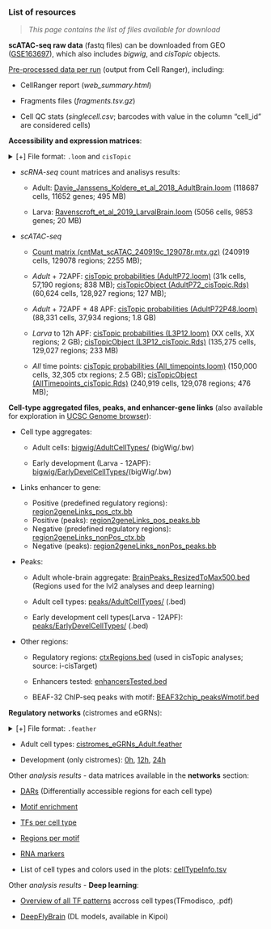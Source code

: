 ### List of resources

> *This page contains the list of files available for download*

<!-- # GEO: 736.8 Mb (why different? includes counts matrix?) TO-DO-->
<!-- + whole-brain aggregate -->
<!-- + DGRPs -->
<!-- + bam files? -->

**scATAC-seq raw data** (fastq files) can be downloaded from GEO ([GSE163697](https://www.ncbi.nlm.nih.gov/geo/query/acc.cgi?acc=GSE163697)), which also includes *bigwig*, and *cisTopic* objects.

[Pre-processed data per run](downloads/cellRanger/) (output from Cell Ranger), including: 

- CellRanger report (*web_summary.html*)

- Fragments files (*fragments.tsv.gz*)

- Cell QC stats (*singlecell.csv*; barcodes with value in the column "cell_id" are considered cells)

**Accessibility and expression matrices**:

<details><summary>[+] File format: `.loom` and `cisTopic` </summary>
The **loom files** contains both, the matrix and the cell annotation. Most of the files are also available for exploration and download in [SCope](http://scope.aertslab.org/#/Fly_Brain/).

To access the data you can use the [R](https://github.com/aertslab/SCopeLoomR) and [Python](https://github.com/aertslab/LoomXpy) packages. 
i.e. 
```
# R code:
library(SCopeLoomR)
loom <- open_loom("AdultP72.loom")
atacMat <- get_dgem(loom)
```

**[cisTopic](https://github.com/aertslab/cisTopic)** objects can be used to obtain the *region accessibility probability* (the raw counts are common to all subsets, so they are not included). The objects also include cell and region annotation, etc... 
These files can be loaded in R through cistopic:
```
cto <- readRDS("AdultP72_cisTopic.Rds")
library(cisTopic)
# use cisTopic normally, e.g.:
plot(cto@dr$cell[[1]])
predMat <- predictiveDistribution(cto)
```
</details>

- *scRNA-seq* count matrices and analisys results:

  - Adult: [Davie_Janssens_Koldere_et_al_2018_AdultBrain.loom](downloads/loom/Davie_Janssens_Koldere_et_al_2018_AdultBrain.loom) (118687 cells, 11652 genes; 495 MB)
  
  - Larva: [Ravenscroft_et_al_2019_LarvalBrain.loom](downloads/loom/Ravenscroft_et_al_2019_LarvalBrain.loom) (5056 cells, 9853 genes; 20 MB)

- *scATAC-seq* 
  - [Count matrix (cntMat_scATAC_240919c_129078r.mtx.gz)](downloads/loom/cntMat_scATAC_240919c_129078r.mtx.gz) (240919 cells, 129078 regions; 2255 MB);

  - *Adult* + 72APF:
  [cisTopic probabilities (AdultP72.loom)](downloads/loom/AdultP72.loom) (31k cells, 57,190 regions; 838 MB); 
  [cisTopicObject (AdultP72_cisTopic.Rds)](downloads/cisTopic/AdultP72_cisTopic.Rds) (60,624 cells, 128,927 regions; 127 MB); 
  
  <!-- [Gene accessibility matrix (AdultP72_GAM.loom)](downloads/loom/AdultP72_GAM.loom) (XX cells, XX genes; XX MB); ~6GB  -->
    
  - *Adult* + 72APF + 48 APF: 
  [cisTopic probabilities (AdultP72P48.loom)](downloads/loom/AdultP72P48.loom) (88,331 cells, 37,934 regions; 1.8 GB)
  
  - *Larva* to 12h APF: 
  [cisTopic probabilities (L3P12.loom)](downloads/loom/L3P12.loom) (XX cells, XX regions; 2 GB); 
  [cisTopicObject (L3P12_cisTopic.Rds)](downloads/cisTopic/L3P12_cisTopic.Rds) (135,275 cells, 129,027 regions; 233 MB)
  
  <!-- [Gene accessibility (L3P12_GAM.loom)](downloads/loom/L3P12_GAM.loom) (XX cells, XX genes; XX MB); ~6GB -->
  
  - *All* time points: 
  [cisTopic probabilities (All_timepoints.loom)](downloads/loom/All_timepoints.loom) (150,000 cells, 32,305 ctx regions; 2.5 GB);
  [cisTopicObject (AllTimepoints_cisTopic.Rds)](downloads/cisTopic/AllTimepoints_cisTopic.Rds) (240,919 cells, 129,078 regions; 476 MB); 

**Cell-type aggregated files, peaks, and enhancer-gene links** (also available for exploration in [UCSC Genome browser](http://genome.ucsc.edu/cgi-bin/hgTracks?db=dm6&hubUrl=http://ucsctracks.aertslab.org/papers/FlyBrain/hub.txt)):

- Cell type aggregates:
  - Adult cells: <a href="downloads/bigwig_adult.html" target="_blank">bigwig/AdultCellTypes/</a> (bigWig/.bw) 
  
  - Early development (Larva - 12APF): <a href="downloads/bigwig_earlyDevel.html" target="_blank">bigwig/EarlyDevelCellTypes/</a>(bigWig/.bw)

- Links enhancer to gene: 
  - Positive (predefined regulatory regions): [region2geneLinks_pos_ctx.bb](downloads/other/region2geneLinks_pos_ctx.bb)
  - Positive (peaks): [region2geneLinks_pos_peaks.bb](downloads/other/region2geneLinks_pos_peaks.bb)
  - Negative (predefined regulatory regions): [region2geneLinks_nonPos_ctx.bb](downloads/other/region2geneLinks_nonPos_ctx.bb)
  - Negative (peaks): [region2geneLinks_nonPos_peaks.bb](downloads/other/region2geneLinks_nonPos_peaks.bb)

- Peaks: 
  - Adult whole-brain aggregate: [BrainPeaks_ResizedToMax500.bed](downloads/other/BrainPeaks_ResizedToMax500.bed) (Regions used for the lvl2 analyses and deep learning)
  - Adult cell types:  <a href="downloads/peaks_adult.html" target="_blank">peaks/AdultCellTypes/</a> (.bed)
  
  - Early development cell types(Larva - 12APF): [peaks/EarlyDevelCellTypes/](TO-DO) (.bed)

- Other regions:

  - Regulatory regions: [ctxRegions.bed](downloads/other/ctxRegions.bed) (used in cisTopic analyses; source: i-cisTarget)

  - Enhancers tested: [enhancersTested.bed](downloads/other/enhancersTested.bed)
  
  - BEAF-32 ChIP-seq peaks with motif: [BEAF32chip_peaksWmotif.bed](downloads/other/BEAF32chip_peaksWmotif.bed)

**Regulatory networks** (cistromes and eGRNs):

<details><summary>[+] File format: `.feather` </summary>
The *feather files* can be read in **Python** directly through Pandas (e.g. `pandas.read_feather`), and in `R` with `arrow::read_feather("filename.feather", mmap=T)`. 
</details>

- Adult cell types: [cistromes_eGRNs_Adult.feather](downloads/networks/cistromes_eGRNs_Adult.feather)

- Development (only cistromes): 
[0h](downloads//networks/cistromes_devel00h.feather), 
[12h](downloads//networks/cistromes_devel12h.feather), [24h](downloads/networks/cistromes_devel24h.feather)

Other *analysis results* - data matrices available in the **networks** section:

- [DARs](downloads/other/tbl_DARs.txt.zip) (Differentially accessible regions for each cell type)

- [Motif enrichment](downloads/other/tbl_motifEnr_DARs_simplified.txt.zip)

- [TFs per cell type](downloads/other/tbl_TFsPerCellType.txt.zip)

- [Regions per motif](downloads/other/tbl_regionsPerMotif.txt.zip)

- [RNA markers](downloads/other/tbl_RNAmarkers.txt.zip)

- List of cell types and colors used in the plots: [cellTypeInfo.tsv](downloads/cellTypeInfo.tsv)

Other *analysis results*  - **Deep learning**:

- [Overview of all TF patterns](deepExplainer/tfmodisco_patterns.pdf) accross cell types(TFmodisco, .pdf)

- [DeepFlyBrain](http://kipoi.org/models/DeepFlyBrain/) (DL models, available in Kipoi)



